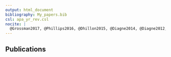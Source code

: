 ```yaml
--- 
output: html_document
bibliography: My_papers.bib
csl: apa_yr_rev.csl
nocite: | 
  @Grossman2017, @Phillips2016, @Dhillon2015, @Diagne2014, @Diagne2012, @Pan2008
---
```


## Publications

